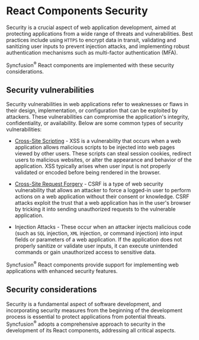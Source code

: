 
<Meta
 title="React components security | Syncfusion"
 description="Secure React components with best practices against XSS, CSRF, injection attacks: validate inputs, use CSP."
/>

# React Components Security

Security is a crucial aspect of web application development, aimed at protecting applications from a wide range of threats and vulnerabilities. Best practices include using `HTTPS` to encrypt data in transit, validating and sanitizing user inputs to prevent injection attacks, and implementing robust authentication mechanisms such as multi-factor authentication (MFA).

Syncfusion<sup>®</sup> React components are implemented with these security considerations.

## Security vulnerabilities

Security vulnerabilities in web applications refer to weaknesses or flaws in their design, implementation, or configuration that can be exploited by attackers. These vulnerabilities can compromise the application's integrity, confidentiality, or availability. Below are some common types of security vulnerabilities:

* <a href="https://developer.mozilla.org/en-US/docs/Glossary/Cross-site_scripting" target="_blank" rel="noopener noreferrer">Cross-Site Scripting</a> - XSS is a vulnerability that occurs when a web application allows malicious scripts to be injected into web pages viewed by other users. These scripts can steal session cookies, redirect users to malicious websites, or alter the appearance and behavior of the application. XSS typically arises when user input is not properly validated or encoded before being rendered in the browser.

* <a href="https://developer.mozilla.org/en-US/docs/Glossary/CSRF" target="_blank" rel="noopener noreferrer">Cross-Site Request Forgery</a> - CSRF is a type of web security vulnerability that allows an attacker to force a logged-in user to perform actions on a web application without their consent or knowledge. CSRF attacks exploit the trust that a web application has in the user's browser by tricking it into sending unauthorized requests to the vulnerable application.

* Injection Attacks - These occur when an attacker injects malicious code (such as `SQL` injection, `XML` injection, or command injection) into input fields or parameters of a web application. If the application does not properly sanitize or validate user inputs, it can execute unintended commands or gain unauthorized access to sensitive data.

Syncfusion<sup>®</sup> React components provide support for implementing web applications with enhanced security features.

## Security considerations

Security is a fundamental aspect of software development, and incorporating security measures from the beginning of the development process is essential to protect applications from potential threats. Syncfusion<sup>®</sup> adopts a comprehensive approach to security in the development of its React components, addressing all critical aspects.